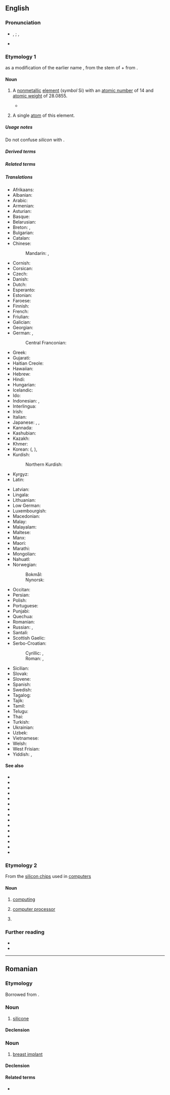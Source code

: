 {{also|Silicon|silicón}}
==English==
{{elements|en|Si|aluminium|Al|phosphorus|P}}
{{wikipedia}}

===Pronunciation===
* {{enPR|sĭl'ĭkən}}, {{IPA|en|/ˈsɪlɪkən/}}; {{enPR|sĭl'ĭkŏn}}, {{IPA|en|/ˈsɪləkɑn/}}
* {{audio|en|En-us-silicon.ogg|Audio (US)}}

===Etymology 1===
{{coin|en|Thomas Thomson|w=Thomas Thomson (chemist)|nat=Scottish|occ=chemist|nobycat=1}} as a modification of the earlier name {{m|en|silicium}}, from the stem of {{der|en|la|silex||flint, silica}} + {{m|en|-on}} from {{m|en|carbon}}.

====Noun====
{{en-noun|-|s}}

# {{senseid|en|Q670}}{{lb|en|chemistry|uncountable}} A [[nonmetallic]] [[element]] (''symbol'' Si) with an [[atomic number]] of 14 and [[atomic weight]] of 28.0855.
#* {{quote-book|en|author=James W[alter] Mayer|author2=Lennart Eriksson|author3=John A[rthur] Davies|chapter=General Features of Ion Implantation|title=Ion Implantation in Semiconductors: Silicon and Germanium|location=New York, N.Y.|publisher={{w|Academic Press}}|year=1970|page=5|oclc=912401876|passage=The isolated disordered regions and the amorphous layer have widely different anneal behavior. In the case of germanium and '''silicon''', the isolated disordered regions anneal at moderate temperatures of approximately 200° and 300° C, respectively. The amorphous layers also anneal in a characteristic fashion, but at appreciably higher temperatures, i.e., at approximately 600° C in '''silicon''' and 400° C in germanium.}}
#: {{syn|en|silicium|q1=obsolete|silicum|q2=obsolete}}
# {{lb|en|chemistry|countable}} A single [[atom]] of this element.

=====Usage notes=====
Do not confuse ''silicon'' with {{m|en|silicone}}.

=====Derived terms=====
{{col4|en|Cwm Silicon
|ekasilicon
|ferrosilicon
|float-zone silicon
|lithium-drifted silicon detector
|polysilicon
|silico-
|silicon-28
|silicon-29
|silicon-30
|silicon alkoxide
|Silicon Alley
|silicon-based
|silicon carbide
|silicon chip
|silicon controlled rectifier
|silicon dioxide
|silicon ester
|Silicon Fen
|Silicon Forest
|silicon germanide
|silicon germanium
|Silicon Glen
|Silicon Hills
|silicon hydride
|silicon iron
|[[siliconise]], [[siliconize]]
|silicon oxide
|silicon photonics
|Silicon Prairie
|Silicon Sentier
|silicon steel
|silicon tetrachloride
|silicon tetrafluoride
|Silicon Valley
|Silicon Wadi
|silicon wafer
|strained silicon}}

=====Related terms=====
{{col4|en|silane
|silex
|silica
|silicate
|silice
|[[siliceous]], [[silicious]]
|silici-
|silicic
|siliciferous
|silicified
|silicify
|[[silicisation]], [[silicization]]
|silico-
|silicone
|silicosis
|silicotic}}

=====Translations=====
{{trans-top|id=Q670|non-metallic element}}
* Afrikaans: {{t+|af|silikon}}
* Albanian: {{t|sq|silicium|?}}
* Arabic: {{t|ar|سِلِيكُون|m|tr=silikōn}}
* Armenian: {{t+|hy|սիլիցիում}}
* Asturian: {{t+|ast|siliciu|m}}
* Basque: {{t|eu|silizioa}}
* Belarusian: {{t|be|крэ́мній|m}}
* Breton: {{t|br|silisiom|m}}, {{t|br|silikiom|m}}
* Bulgarian: {{t|bg|сили́ций|m}}
* Catalan: {{t+|ca|silici|m}}
* Chinese:
*: Mandarin: {{t+|cmn|硅|tr=guī}} {{qualifier|Mainland}}, {{t+|cmn|矽|tr=xī}} {{qualifier|Taiwan|Hong Kong}}
* Cornish: {{t|kw|silikon|m}}
* Corsican: {{t|co|siliciu|m}}
* Czech: {{t+|cs|křemík|m}}
* Danish: {{t+|da|silicium|n}}
* Dutch: {{t+|nl|silicium|n}}
* Esperanto: {{t+|eo|silicio}}
* Estonian: {{t+|et|räni}}
* Faroese: {{t|fo|silisium|n}}
* Finnish: {{t+|fi|pii}}
* French: {{t+|fr|silicium|m}}
* Friulian: {{t|fur|silici|?}}
* Galician: {{t+|gl|silicio|m}}
* Georgian: {{t|ka|სილიციუმი}}
* German: {{t+|de|Silizium|n}}, {{t+|de|Silicium|n}} {{q|professional jargon}}
*: Central Franconian: {{t|gmw-cfr|Silizium}}
* Greek: {{t+|el|πυρίτιο|n}}
* Gujarati: {{t|gu|સિલિકોન|?}}
* Haitian Creole: {{t|ht|silisyòm}}
* Hawaiian: {{t|haw|silikone}}
* Hebrew: {{t+|he|צורן|m|tr=tsoran}}
* Hindi: {{t|hi|सैकता|?}}
* Hungarian: {{t+|hu|szilícium}}
* Icelandic: {{t+|is|kísill|?}}
* Ido: {{t+|io|siliko}}
* Indonesian: {{t+|id|silikon}}, {{t+|id|zat pasir}}
* Interlingua: {{t|ia|silicium}}
* Irish: {{t+|ga|sileacan|m}}
* Italian: {{t+|it|silicio|m}}
* Japanese: {{t+|ja|ケイ素|tr=keiso}}, {{t+|ja|珪素|tr=keiso}}, {{t+|ja|シリコン|tr=shirikon}}
* Kannada: {{t|kn|ಸಿಲಿಕಾನ್}}
* Kashubian: {{t|csb|krzém}}
* Kazakh: {{t+|kk|кремний}}
* Khmer: {{t|km|ស៊ីលីស្យូម}}
* Korean: {{t+|ko|규소}} ({{t+|ko|硅素}}, {{t|ko|珪素}}), {{t|ko|실리콘}}
* Kurdish:
*: Northern Kurdish: {{t|kmr|sîlîsyûm}}
* Kyrgyz: {{t|ky|кремний}}
* Latin: {{t+|la|silicium|n}}
{{trans-mid}}
* Latvian: {{t|lv|silīcijs|?}}
* Lingala: {{t|ln|siliki|c9a|c10a}}
* Lithuanian: {{t+|lt|silicis|?}}
* Low German: {{t|nds|silizium|?}}
* Luxembourgish: {{t|lb|Silizium|?}}
* Macedonian: {{t|mk|силициум|m}}
* Malay: {{t|ms|silikon}}
* Malayalam: {{t|ml|സിലിക്കണ്‍}}
* Maltese: {{t|mt|silikon}}
* Manx: {{t|gv|silicoin|m}}
* Maori: {{t|mi|takawai}}
* Marathi: {{t|mr|सिलिकॉन|?}}
* Mongolian: {{t+|mn|цахиур}}
* Nahuatl: {{t|nah|tecpatli}}
* Norwegian:
*: Bokmål: {{t+|nb|silisium|n}}
*: Nynorsk: {{t+|nn|silisium|n}}
* Occitan: {{t+|oc|silici|m}}
* Persian: {{t|fa|سیلیسیم|tr=silisyom}}
* Polish: {{t+|pl|krzem|m}}
* Portuguese: {{t+|pt|silício|m}}
* Punjabi: {{t|pa|ਸਿਲੀਕੋਨ|?}}
* Quechua: {{t|qu|ullayayaq}}
* Romanian: {{t+|ro|siliciu|n}}
* Russian: {{t+|ru|кре́мний|m}}, {{t+|ru|сили́ций|m}}
* Santali: {{t|sat|ᱥᱤᱞᱤᱠᱟᱱ}}
* Scottish Gaelic: {{t|gd|sileacon|m}}
* Serbo-Croatian:
*: Cyrillic: {{t|sh|силицијум|m}}, {{t|sh|сѝлӣцӣј|m}}
*: Roman: {{t|sh|silicijum|m}}, {{t+|sh|sìlīcīj|m}}
* Sicilian: {{t+|scn|siliciu|?}}
* Slovak: {{t+|sk|kremík|m}}
* Slovene: {{t+|sl|silicij|m}}
* Spanish: {{t+|es|silicio|m}}
* Swedish: {{t+|sv|kisel|n}}
* Tagalog: {{t|tl|silisyo}}
* Tajik: {{t|tg|силитсий}}
* Tamil: {{t+|ta|சிலிக்கான்}}
* Telugu: {{t+|te|సిలికాన్}}
* Thai: {{t+|th|ซิลิคอน}}
* Turkish: {{t+|tr|silisyum}}
* Ukrainian: {{t|uk|кре́мній|m}}
* Uzbek: {{t+|uz|kremniy}}
* Vietnamese: {{t+|vi|silic}}
* Welsh: {{t+|cy|silicon|m}}
* West Frisian: {{t|fy|silisium|?}}
* Yiddish: {{t|yi|סיליציום|m}}, {{t|yi|סיליקאָן|m}}
{{trans-bottom}}

====See also====
* {{l|en|agate}}
* {{l|en|amethyst}}
* {{l|en|asbestos}}
* {{l|en|clay}}
* {{l|en|feldspar}}
* {{l|en|flint}}
* {{l|en|glass}}
* {{l|en|granite}}
* {{l|en|hornblende}}
* {{l|en|jasper}}
* {{l|en|mica}}
* {{l|en|opal}}
* {{l|en|quartz}}
* {{l|en|rock crystal}}
* {{l|en|sand}}

===Etymology 2===
From the [[silicon chip]]s used in [[computer]]s

====Noun====
{{en-noun|-}}

# {{lb|en|slang}} [[computing]]
# {{lb|en|slang}} [[computer processor]]
# {{abbreviation of|en|silicon chip}}

===Further reading===
* {{R:WebMineral}}
* {{R:mindat}}

----

==Romanian==

===Etymology===
Borrowed from {{bor|ro|fr|silicone}}.

===Noun===
{{ro-noun|m|i}}

# {{lb|ro|chemistry}} [[silicone]]

====Declension====
{{ro-noun-m}}

===Noun===
{{ro-noun|n|silicoane}}

# {{lb|ro|informal|chiefly|in the plural}} [[breast implant]]

====Declension====
{{ro-noun-n|pl=silicoane}}

====Related terms====
* {{l|ro|siliciu}}